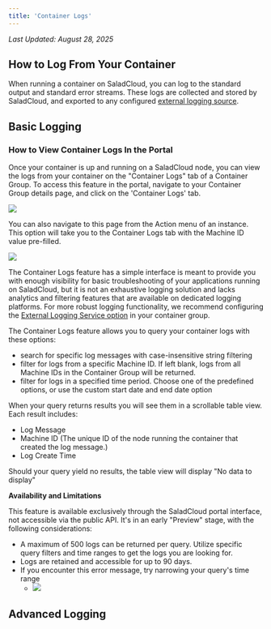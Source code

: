 ```yaml
---
title: 'Container Logs'
---
```


_Last Updated: August 28, 2025_

## How to Log From Your Container

When running a container on SaladCloud, you can log to the standard output and standard error streams. These logs are
collected and stored by SaladCloud, and exported to any configured
[external logging source](/container-engine/explanation/infrastructure-platform/external-logging).

## Basic Logging

### How to View Container Logs In the Portal

Once your container is up and running on a SaladCloud node, you can view the logs from your container on the "Container
Logs" tab of a Container Group. To access this feature in the portal, navigate to your Container Group details page, and
click on the 'Container Logs' tab.

<img src="/container-engine/images/portal-container-logs.png" />

You can also navigate to this page from the Action menu of an instance. This option will take you to the Container Logs
tab with the Machine ID value pre-filled.

<img src="/container-engine/images/portal-container-instance-actions-view-logs.png" />

The Container Logs feature has a simple interface is meant to provide you with enough visibility for basic
troubleshooting of your applications running on SaladCloud, but it is not an exhaustive logging solution and lacks
analytics and filtering features that are available on dedicated logging platforms. For more robust logging
functionality, we recommend configuring the
[External Logging Service option](/container-engine/explanation/infrastructure-platform/external-logging) in your
container group.

The Container Logs feature allows you to query your container logs with these options:

- search for specific log messages with case-insensitive string filtering
- filter for logs from a specific Machine ID. If left blank, logs from all Machine IDs in the Container Group will be
  returned.
- filter for logs in a specified time period. Choose one of the predefined options, or use the custom start date and end
  date option

When your query returns results you will see them in a scrollable table view. Each result includes:

- Log Message
- Machine ID (The unique ID of the node running the container that created the log message.)
- Log Create Time

Should your query yield no results, the table view will display "No data to display"

**Availability and Limitations**

This feature is available exclusively through the SaladCloud portal interface, not accessible via the public API. It's
in an early "Preview" stage, with the following considerations:

- A maximum of 500 logs can be returned per query. Utilize specific query filters and time ranges to get the logs you
  are looking for.
- Logs are retained and accessible for up to 90 days.
- If you encounter this error message, try narrowing your query's time range
  - <img src="/container-engine/images/portal-container-logs-error-getting-logs.png" />

## Advanced Logging
